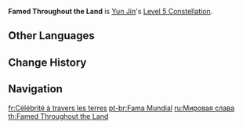 {{Constellation Infobox
|image       = Constellation Famed Throughout the Land.png
|description = Increases the Level of [[Opening Flourish]] by 3.<br />Maximum upgrade level is 15.
|level       = 5
|character   = Yun Jin
|utility1    = Talent Level Increase
|utility2    = Elemental Skill Level Increase
}}
'''Famed Throughout the Land''' is [[Yun Jin]]'s [[Level 5 Constellation]].

==Other Languages==
{{Other Languages
|en      = Famed Throughout the Land
|zhs     = 翘楚名坤
|zhs_rm  = Qiáochǔ Míngkūn
|zht     = 翹楚名坤
|zht_rm  = Qiáochǔ Míngkūn
|zh_tl   = Outstanding Famous Female
|ja      = 翹楚名坤
|ja_rm   = Gyounmeikon{{Assumed}}
|ja_tl   = Outstanding Famous Female{{Sino|ja|zh}}
|ko      = 걸출한 명배우
|ko_rm   = Geolchulhan Myeongbae'u
|ko_tl   = Outstanding Great Actress
|es      = Fama internacional
|es_tl   = International Fame
|fr      = Célébrité à travers les terres
|fr_tl   = Fame Across the Lands
|ru      = Мировая слава
|ru_tl   = Worldly Fame
|th      = Famed Throughout the Land
|vi      = {{tt|Kiều Sở Danh Khôn|翹楚名坤}}
|vi_tl   = <!-- {{Sino|vi}} -->
|de      = Überall bekannt
|de_tl   = Famous Everywhere
|id      = Famed Throughout the Land
|pt      = Fama Mundial
|pt_tl   = World Fame
|tr      = Meşhur Bir Oyuncu
|tr_tl   = 
|it      = Artista rinomata
|it_tl   = Renowned Artist
}}

==Change History==
{{Change History|2.4}}

==Navigation==
{{Talent Navbox|Yun Jin}}

[[fr:Célébrité à travers les terres]]
[[pt-br:Fama Mundial]]
[[ru:Мировая слава]]
[[th:Famed Throughout the Land]]